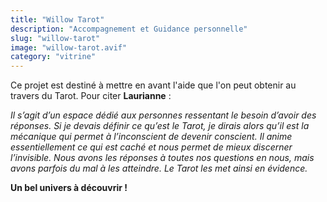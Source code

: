 ```yaml
---
title: "Willow Tarot"
description: "Accompagnement et Guidance personnelle"
slug: "willow-tarot"
image: "willow-tarot.avif"
category: "vitrine"
---
```


Ce projet est destiné à mettre en avant l'aide que l'on peut obtenir au travers du Tarot. Pour citer **Laurianne** :

_Il s’agit d’un espace dédié aux personnes ressentant le besoin d’avoir des réponses. Si je devais définir ce qu’est le Tarot, je dirais alors qu’il est la mécanique qui permet à l’inconscient de devenir conscient. Il anime essentiellement ce qui est caché et nous permet de mieux discerner l’invisible.
Nous avons les réponses à toutes nos questions en nous, mais avons parfois du mal à les atteindre. Le Tarot les met ainsi en évidence._

**Un bel univers à découvrir !**
